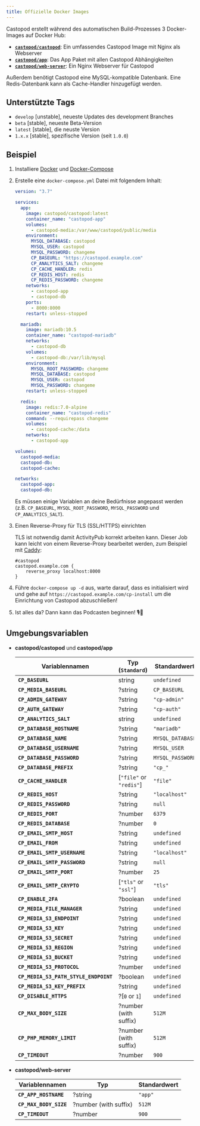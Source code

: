 ```yaml
---
title: Offizielle Docker Images
---
```


Castopod erstellt während des automatischen Build-Prozesses 3 Docker-Images auf
Docker Hub:

- [**`castopod/castopod`**](https://hub.docker.com/r/castopod/castopod): Ein
  umfassendes Castopod Image mit Nginx als Webserver
- [**`castopod/app`**](https://hub.docker.com/r/castopod/app): Das App Paket mit
  allen Castopod Abhängigkeiten
- [**`castopod/web-server`**](https://hub.docker.com/r/castopod/web-server): Ein
  Nginx Webserver für Castopod

Außerdem benötigt Castopod eine MySQL-kompatible Datenbank. Eine Redis-Datenbank
kann als Cache-Handler hinzugefügt werden.

## Unterstützte Tags

- `develop` [unstable], neueste Updates des development Branches
- `beta` [stable], neueste Beta-Version
- `latest` [stable], die neuste Version
- `1.x.x` [stable], spezifische Version (seit `1.0.0`)

## Beispiel

1. Installiere [Docker](https://docs.docker.com/get-docker/) und
   [Docker-Compose](https://docs.docker.com/compose/install/)

2. Erstelle eine `docker-compose.yml` Datei mit folgendem Inhalt:

   ```yml
   version: "3.7"

   services:
     app:
       image: castopod/castopod:latest
       container_name: "castopod-app"
       volumes:
         - castopod-media:/var/www/castopod/public/media
       environment:
         MYSQL_DATABASE: castopod
         MYSQL_USER: castopod
         MYSQL_PASSWORD: changeme
         CP_BASEURL: "https://castopod.example.com"
         CP_ANALYTICS_SALT: changeme
         CP_CACHE_HANDLER: redis
         CP_REDIS_HOST: redis
         CP_REDIS_PASSWORD: changeme
       networks:
         - castopod-app
         - castopod-db
       ports:
         - 8000:8000
       restart: unless-stopped

     mariadb:
       image: mariadb:10.5
       container_name: "castopod-mariadb"
       networks:
         - castopod-db
       volumes:
         - castopod-db:/var/lib/mysql
       environment:
         MYSQL_ROOT_PASSWORD: changeme
         MYSQL_DATABASE: castopod
         MYSQL_USER: castopod
         MYSQL_PASSWORD: changeme
       restart: unless-stopped

     redis:
       image: redis:7.0-alpine
       container_name: "castopod-redis"
       command: --requirepass changeme
       volumes:
         - castopod-cache:/data
       networks:
         - castopod-app

   volumes:
     castopod-media:
     castopod-db:
     castopod-cache:

   networks:
     castopod-app:
     castopod-db:
   ```

   Es müssen einige Variablen an deine Bedürfnisse angepasst werden (z.B. `CP_BASEURL`, `MYSQL_ROOT_PASSWORD`, `MYSQL_PASSWORD` und
   `CP_ANALYTICS_SALT`).

3. Einen Reverse-Proxy für TLS (SSL/HTTPS) einrichten

   TLS ist notwendig damit ActivityPub korrekt arbeiten kann. Dieser Job kann
   leicht von einem Reverse-Proxy bearbeitet werden, zum Beispiel mit
   [Caddy](https://caddyserver.com/):

   ```
   #castopod
   castopod.example.com {
       reverse_proxy localhost:8000
   }
   ```

4. Führe `docker-compose up -d` aus, warte darauf, dass es initialisiert wird
   und gehe auf `https://castopod.example.com/cp-install` um die Einrichtung
   von Castopod abzuschließen!

5. Ist alles da? Dann kann das Podcasten beginnen! 🎙️🚀

## Umgebungsvariablen

- **castopod/castopod** und **castopod/app**

  | Variablennamen                        | Typ (`Standard`)        | Standardwert     |
  | ------------------------------------- | ----------------------- | ---------------- |
  | **`CP_BASEURL`**                      | string                  | `undefined`      |
  | **`CP_MEDIA_BASEURL`**                | ?string                 | `CP_BASEURL`     |
  | **`CP_ADMIN_GATEWAY`**                | ?string                 | `"cp-admin"`     |
  | **`CP_AUTH_GATEWAY`**                 | ?string                 | `"cp-auth"`      |
  | **`CP_ANALYTICS_SALT`**               | string                  | `undefined`      |
  | **`CP_DATABASE_HOSTNAME`**            | ?string                 | `"mariadb"`      |
  | **`CP_DATABASE_NAME`**                | ?string                 | `MYSQL_DATABASE` |
  | **`CP_DATABASE_USERNAME`**            | ?string                 | `MYSQL_USER`     |
  | **`CP_DATABASE_PASSWORD`**            | ?string                 | `MYSQL_PASSWORD` |
  | **`CP_DATABASE_PREFIX`**              | ?string                 | `"cp_"`          |
  | **`CP_CACHE_HANDLER`**                | [`"file"` or `"redis"`] | `"file"`         |
  | **`CP_REDIS_HOST`**                   | ?string                 | `"localhost"`    |
  | **`CP_REDIS_PASSWORD`**               | ?string                 | `null`           |
  | **`CP_REDIS_PORT`**                   | ?number                 | `6379`           |
  | **`CP_REDIS_DATABASE`**               | ?number                 | `0`              |
  | **`CP_EMAIL_SMTP_HOST`**              | ?string                 | `undefined`      |
  | **`CP_EMAIL_FROM`**                   | ?string                 | `undefined`      |
  | **`CP_EMAIL_SMTP_USERNAME`**          | ?string                 | `"localhost"`    |
  | **`CP_EMAIL_SMTP_PASSWORD`**          | ?string                 | `null`           |
  | **`CP_EMAIL_SMTP_PORT`**              | ?number                 | `25`             |
  | **`CP_EMAIL_SMTP_CRYPTO`**            | [`"tls"` or `"ssl"`]    | `"tls"`          |
  | **`CP_ENABLE_2FA`**                   | ?boolean                | `undefined`      |
  | **`CP_MEDIA_FILE_MANAGER`**           | ?string                 | `undefined`      |
  | **`CP_MEDIA_S3_ENDPOINT`**            | ?string                 | `undefined`      |
  | **`CP_MEDIA_S3_KEY`**                 | ?string                 | `undefined`      |
  | **`CP_MEDIA_S3_SECRET`**              | ?string                 | `undefined`      |
  | **`CP_MEDIA_S3_REGION`**              | ?string                 | `undefined`      |
  | **`CP_MEDIA_S3_BUCKET`**              | ?string                 | `undefined`      |
  | **`CP_MEDIA_S3_PROTOCOL`**            | ?number                 | `undefined`      |
  | **`CP_MEDIA_S3_PATH_STYLE_ENDPOINT`** | ?boolean                | `undefined`      |
  | **`CP_MEDIA_S3_KEY_PREFIX`**          | ?string                 | `undefined`      |
  | **`CP_DISABLE_HTTPS`**                | ?[`0` or `1`]           | `undefined`      |
  | **`CP_MAX_BODY_SIZE`**                | ?number (with suffix)   | `512M`           |
  | **`CP_PHP_MEMORY_LIMIT`**             | ?number (with suffix)   | `512M`           |
  | **`CP_TIMEOUT`**                      | ?number                 | `900`            |

- **castopod/web-server**

  | Variablennamen         | Typ                   | Standardwert |
  | ---------------------- | --------------------- | ------------ |
  | **`CP_APP_HOSTNAME`**  | ?string               | `"app"`      |
  | **`CP_MAX_BODY_SIZE`** | ?number (with suffix) | `512M`       |
  | **`CP_TIMEOUT`**       | ?number               | `900`        |
